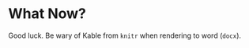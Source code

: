 # What Now? {#sec-whatnow}

Good luck. Be wary of Kable from `knitr` when rendering to word (`docx`).
